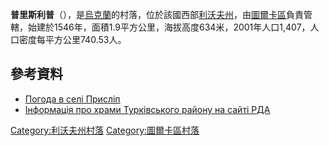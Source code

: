 {{coord|49|10|21|N|22|57|21|E|scale:100000|display=title}}

'''普里斯利普'''（{{lang-uk|Присліп}}），是[[烏克蘭|烏克蘭]]的村落，位於該國西部[[利沃夫州|利沃夫州]]，由[[圖爾卡區|圖爾卡區]]負責管轄，始建於1546年，面積1.9平方公里，海拔高度634米，2001年人口1,407，人口密度每平方公里740.53人。

==參考資料==
* [http://weather.in.ua/ua/l'vovskaja/21642 Погода в селі Присліп] {{Wayback|url=http://weather.in.ua/ua/l%27vovskaja/21642 |date=20111221144504 }}
* [http://turka-rda.gov.ua/turkivschyna-turystychna/1284-2/ Інформація про храми Турківського району на сайті РДА] {{Wayback|url=http://turka-rda.gov.ua/turkivschyna-turystychna/1284-2/ |date=20161006031122 }}

{{DEFAULTSORT:Присліп}}
[[Category:利沃夫州村落|Category:利沃夫州村落]]
[[Category:圖爾卡區村落|Category:圖爾卡區村落]]


{{Lviv-geo-stub}}